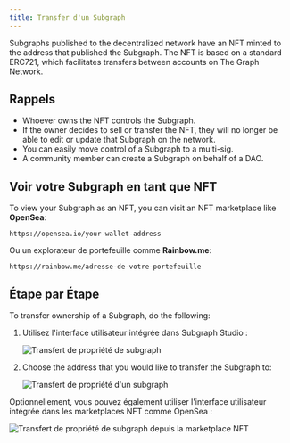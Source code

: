 ```yaml
---
title: Transfer d'un Subgraph
---
```


Subgraphs published to the decentralized network have an NFT minted to the address that published the Subgraph. The NFT is based on a standard ERC721, which facilitates transfers between accounts on The Graph Network.

## Rappels

- Whoever owns the NFT controls the Subgraph.
- If the owner decides to sell or transfer the NFT, they will no longer be able to edit or update that Subgraph on the network.
- You can easily move control of a Subgraph to a multi-sig.
- A community member can create a Subgraph on behalf of a DAO.

## Voir votre Subgraph en tant que NFT

To view your Subgraph as an NFT, you can visit an NFT marketplace like **OpenSea**:

```
https://opensea.io/your-wallet-address
```

Ou un explorateur de portefeuille comme **Rainbow.me**:

```
https://rainbow.me/adresse-de-votre-portefeuille
```

## Étape par Étape

To transfer ownership of a Subgraph, do the following:

1. Utilisez l'interface utilisateur intégrée dans Subgraph Studio :

   ![Transfert de propriété de subgraph](/img/subgraph-ownership-transfer-1.png)

2. Choose the address that you would like to transfer the Subgraph to:

   ![Transfert de propriété d'un subgraph](/img/subgraph-ownership-transfer-2.png)

Optionnellement, vous pouvez également utiliser l'interface utilisateur intégrée dans les marketplaces NFT comme OpenSea :

![Transfert de propriété de subgraph depuis la marketplace NFT](/img/subgraph-ownership-transfer-nft-marketplace.png)
